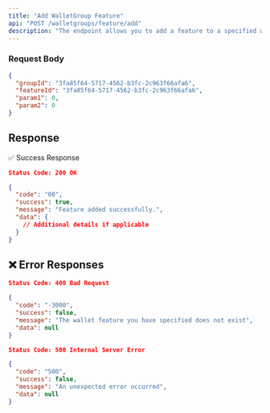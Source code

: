 ```yaml
---
title: "Add WalletGroup Feature"
api: "POST /walletgroups/feature/add"
description: "The endpoint allows you to add a feature to a specified wallet group."
---
```


### **Request Body**

```json
{
  "groupId": "3fa85f64-5717-4562-b3fc-2c963f66afa6",
  "featureId": "3fa85f64-5717-4562-b3fc-2c963f66afa6",
  "param1": 0,
  "param2": 0
}
```

## Response

✅ Success Response

```json
Status Code: 200 OK

{
  "code": "00",
  "success": true,
  "message": "Feature added successfully.",
  "data": {
    // Additional details if applicable
  }
}
```

## ❌ Error Responses

```json
Status Code: 400 Bad Request

{
  "code": "-3000",
  "success": false,
  "message": "The wallet feature you have specified does not exist",
  "data": null
}

Status Code: 500 Internal Server Error

{
  "code": "500",
  "success": false,
  "message": "An unexpected error occurred",
  "data": null
}
